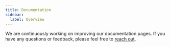 ```yaml
---
title: Documentation
sidebar:
  label: Overview
---
```


We are continuously working on improving our documentation pages.
If you have any questions or feedback, please feel free to [reach out](mailto:scientificit@empa.ch).
